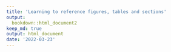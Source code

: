 ```yaml
---
title: 'Learning to reference figures, tables and sections'
output:
  bookdown::html_document2
keep_md: true
output: html_document
date: '2022-03-23'
---
```


